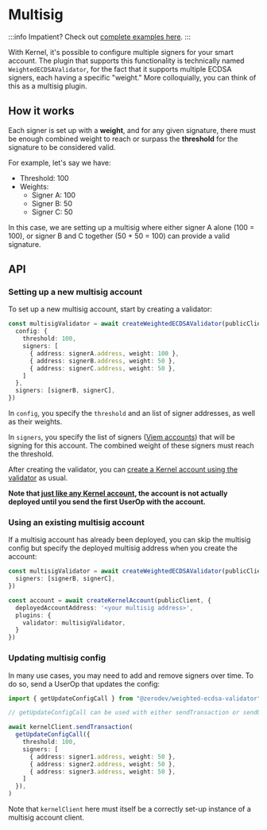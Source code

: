 # Multisig

:::info
Impatient?  Check out [complete examples here](https://github.com/zerodevapp/zerodev-examples/tree/main/multisig).
:::

With Kernel, it's possible to configure multiple signers for your smart account.  The plugin that supports this functionality is technically named `WeightedECDSAValidator`, for the fact that it supports multiple ECDSA signers, each having a specific "weight."  More colloquially, you can think of this as a multisig plugin.

## How it works

Each signer is set up with a **weight**, and for any given signature, there must be enough combined weight to reach or surpass the **threshold** for the signature to be considered valid.

For example, let's say we have:

- Threshold: 100
- Weights:
  - Signer A: 100
  - Signer B: 50
  - Signer C: 50

In this case, we are setting up a multisig where either signer A alone (100 = 100), or signer B and C together (50 + 50 = 100) can provide a valid signature.

## API

### Setting up a new multisig account

To set up a new multisig account, start by creating a validator:

```ts
const multisigValidator = await createWeightedECDSAValidator(publicClient, {
  config: {
    threshold: 100,
    signers: [
      { address: signerA.address, weight: 100 },
      { address: signerB.address, weight: 50 },
      { address: signerC.address, weight: 50 },
    ]
  },
  signers: [signerB, signerC],
})
```

In `config`, you specify the `threshold` and an list of signer addresses, as well as their weights.

In `signers`, you specify the list of signers ([Viem accounts](https://viem.sh/docs/accounts/local)) that will be signing for this account.  The combined weight of these signers must reach the threshold.

After creating the validator, you can [create a Kernel account using the validator](/sdk/core-api/create-account#create-a-kernel-account) as usual.

**Note that [just like any Kernel account](/sdk/core-api/create-account#when-i-create-an-account-is-it-deployed-on-chain), the account is not actually deployed until you send the first UserOp with the account.**

### Using an existing multisig account

If a multisig account has already been deployed, you can skip the multisig config but specify the deployed multisig address when you create the account:

```ts
const multisigValidator = await createWeightedECDSAValidator(publicClient, {
  signers: [signerB, signerC],
})

const account = await createKernelAccount(publicClient, {
  deployedAccountAddress: '<your multisig address>',
  plugins: {
    validator: multisigValidator,
  }
})
```

### Updating multisig config

In many use cases, you may need to add and remove signers over time.  To do so, send a UserOp that updates the config:

```ts
import { getUpdateConfigCall } from "@zerodev/weighted-ecdsa-validator"

// getUpdateConfigCall can be used with either sendTransaction or sendUserOperation

await kernelClient.sendTransaction(
  getUpdateConfigCall({
    threshold: 100,
    signers: [
      { address: signer1.address, weight: 50 },
      { address: signer2.address, weight: 50 },
      { address: signer3.address, weight: 50 },
    ]
  }),
)
```

Note that `kernelClient` here must itself be a correctly set-up instance of a multisig account client.